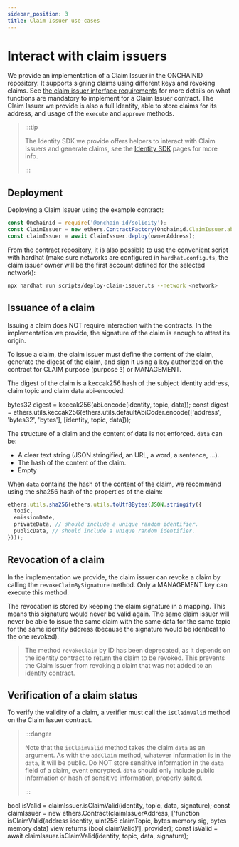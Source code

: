 ```yaml
---
sidebar_position: 3
title: Claim Issuer use-cases
---
```



# Interact with claim issuers

We provide an implementation of a Claim Issuer in the ONCHAINID repository. It supports signing claims using different
keys and revoking claims. See [the claim issuer interface requirements](./interfaces.mdx#Claim-issuer) for more details
on what functions are mandatory to implement for a Claim Issuer contract. The Claim Issuer we provide is also a full
Identity, able to store claims for its address, and usage of the `execute` and `approve` methods.

> :::tip
>
> The Identity SDK we provide offers helpers to interact with Claim Issuers and generate claims, see
> the [Identity SDK](../sdk/intro.md) pages for more info.
>
> :::

## Deployment

Deploying a Claim Issuer using the example contract:

```javascript
const Onchainid = require('@onchain-id/solidity');
const ClaimIssuer = new ethers.ContractFactory(Onchainid.ClaimIssuer.abi, Onchainid.ClaimIssuer.bytecode, signer);
const claimIssuer = await ClaimIssuer.deploy(ownerAddress);
```

From the contract repository, it is also possible to use the convenient script with hardhat (make sure networks are
configured in `hardhat.config.ts`, the claim issuer owner will be the first account defined for the selected network):

```bash
npx hardhat run scripts/deploy-claim-issuer.ts --network <network>
```

## Issuance of a claim

Issuing a claim does NOT require interaction with the contracts. In the implementation we provide, the signature of the
claim is enough to attest its origin.

To issue a claim, the claim issuer must define the content of the claim, generate the digest of the claim, and sign it
using a key authorized on the contract for CLAIM purpose (purpose `3`) or MANAGEMENT.

The digest of the claim is a keccak256 hash of the subject identity address, claim topic and claim data abi-encoded:

<Tabs>
  <TabItem value="solidity" label="Solidity" default>
    <CodeBlock language="solidity">
    bytes32 digest = keccak256(abi.encode(identity, topic, data));
    </CodeBlock>
  </TabItem>
  <TabItem value="javascript" label="Javascript">
    <CodeBlock language="javascript">
    const digest = ethers.utils.keccak256(ethers.utils.defaultAbiCoder.encode(['address', 'bytes32', 'bytes'], [identity, topic, data]));
    </CodeBlock>
  </TabItem>
</Tabs>

The structure of a claim and the content of data is not enforced. `data` can be:
- A clear text string (JSON stringified, an URL, a word, a sentence, ...).
- The hash of the content of the claim.
- Empty

When `data` contains the hash of the content of the claim, we recommend using the sha256 hash of the properties of the
claim:

```javascript
ethers.utils.sha256(ethers.utils.toUtf8Bytes(JSON.stringify({
  topic,
  emissionDate,
  privateData, // should include a unique random identifier.
  publicData, // should include a unique random identifier.
})));
```

## Revocation of a claim

In the implementation we provide, the claim issuer can revoke a claim by calling the `revokeClaimBySignature` method.
Only a MANAGEMENT key can execute this method.

The revocation is stored by keeping the claim signature in a mapping. This means this signature would never be valid
again. The same claim issuer will never be able to issue the same claim with the same data for the same topic for the
same identity address (because the signature would be identical to the one revoked).

> The method `revokeClaim` by ID has been deprecated, as it depends on the identity contract to return the claim to be
> revoked. This prevents the Claim Issuer from revoking a claim that was not added to an identity contract.

## Verification of a claim status

To verify the validity of a claim, a verifier must call the `isClaimValid` method on the Claim Issuer contract.

> :::danger
>
> Note that the `isClaimValid` method takes the claim `data` as an argument. As with the `addClaim` method, whatever
> information is in the `data`, it will be public. Do NOT store sensitive information in the `data` field of a claim,
> event encrypted. `data` should only include public information or hash of sensitive information, properly salted.
>
> :::

<Tabs>
  <TabItem value="solidity" label="Solidity" default>
    <CodeBlock language="solidity">
      bool isValid = claimIssuer.isClaimValid(identity, topic, data, signature);
    </CodeBlock>
  </TabItem>
  <TabItem value="javascript" label="Javascript">
    <CodeBlock language="javascript">
      const claimIssuer = new ethers.Contract(claimIssuerAddress, ['function isClaimValid(address identity, uint256 claimTopic, bytes memory sig, bytes memory data) view returns (bool claimValid)'], provider);
      const isValid = await claimIssuer.isClaimValid(identity, topic, data, signature);
    </CodeBlock>
  </TabItem>
</Tabs>

